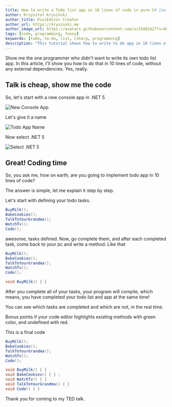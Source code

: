 ```yaml
---
title: How to write a Todo list app in 10 lines of code in pure C# [no dependencies]
author: Krzysztof Krysiński
author_title: PixiEditor Creator
author_url: https://krysinski.me
author_image_url: https://avatars.githubusercontent.com/u/25402427?s=400&v=4
tags: [code, programming, funny]
keywords: [todo, to-do, list, csharp, programming]
description: "This tutorial shows how to write to do app in 10 lines of code in pure C#."
---
```


Show me the one programmer who didn't want to write its own todo list app. In this article, I'll show you how
to do that in 10 lines of code, without any external dependencies. Yes, really.

<!--truncate-->

## Talk is cheap, show me the code

So, let's start with a new console app in .NET 5

![New Console App](/img/blog-posts/todo-csharp/newproj.png)

Let's give it a name

![Todo App Name](/img/blog-posts/todo-csharp/todoname.png)

Now select .NET 5

![Select .NET 5](/img/blog-posts/todo-csharp/dotnet5.png)

## Great! Coding time

So, you ask me, how on earth, are you going to implement todo app in 10 lines of code?

The answer is simple, let me explain it step by step.

Let's start with defining your todo tasks.

```csharp
BuyMilk();
BakeCookies();
TalkToYourGrandma();
WatchTv();
Code();
```

awesome, tasks defined. Now, go complete them, and after each completed task, come back to your pc and
write a method. Like that

```csharp
BuyMilk();
BakeCookies();
TalkToYourGrandma();
WatchTv();
Code();

void BuyMilk() { }
```

After you complete all of your tasks, your program will compile, which means, 
you have completed your todo list and app at the same time!

You can see which tasks are completed and which are not, in the real time.

Bonus points if your code editor highlights existing methods with green color, and undefined with red. 

This is a final code 
```csharp
BuyMilk();
BakeCookies();
TalkToYourGrandma();
WatchTv();
Code();

void BuyMilk() { }
void BakeCookies() { } ;
void WatchTv() { }
void TalkToYourGrandma() { }
void Code() { }
```

Thank you for coming to my TED talk.